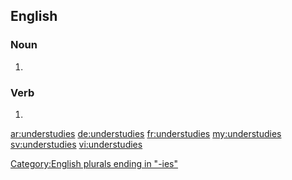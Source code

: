 ==English==

===Noun===
{{head|en|noun plural form}}

# {{plural of|understudy|lang=en}}

===Verb===
{{head|en|verb form}}

# {{en-third-person singular of|understudy}}

[[Category:English plurals ending in "-ies"]]

[[ar:understudies]]
[[de:understudies]]
[[fr:understudies]]
[[my:understudies]]
[[sv:understudies]]
[[vi:understudies]]